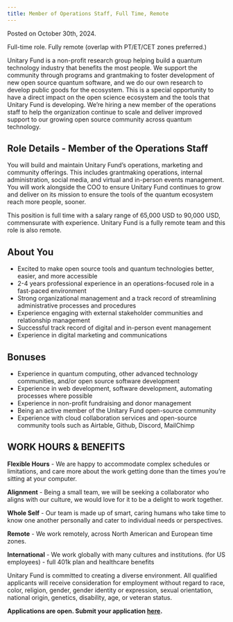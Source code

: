 ```yaml
---
title: Member of Operations Staff, Full Time, Remote
---
```

Posted on October 30th, 2024. 

Full-time role. Fully remote (overlap with PT/ET/CET zones preferred.)

Unitary Fund is a non-profit research group helping build a quantum technology industry that benefits the most people. We support the community through programs and grantmaking to foster development of new open source quantum software, and we do our own research to develop public goods for the ecosystem. 
This is a special opportunity to have a direct impact on the open science ecosystem and the tools that Unitary Fund is developing. We’re hiring a new member of the operations staff to help the organization continue to scale and deliver improved support to our growing open source community across quantum technology. 


## Role Details  - Member of the Operations Staff
You will build and maintain Unitary Fund’s operations, marketing and community offerings. This includes grantmaking operations, internal administration, social media, and virtual and in-person events management. 
You will work alongside the COO to ensure Unitary Fund continues to grow and deliver on its mission to ensure the tools of the quantum ecosystem reach more people, sooner. 

This position is full time with a salary range of 65,000 USD to 90,000 USD, commensurate with experience. Unitary Fund is a fully remote team and this role is also remote.

## About You
- Excited to make open source tools and quantum technologies better, easier, and more accessible
- 2-4 years professional experience in an operations-focused role in a fast-paced environment
- Strong organizational management and a track record of streamlining administrative processes and procedures
- Experience engaging with external stakeholder communities and relationship management
- Successful track record of digital and in-person event management
- Experience in digital marketing and communications

## Bonuses
- Experience in quantum computing, other advanced technology communities, and/or open source software development
- Experience in web development, software development, automating processes where possible
- Experience in non-profit fundraising and donor management
- Being an active member of the Unitary Fund open-source community
- Experience with cloud collaboration services and open-source community tools such as Airtable, Github, Discord, MailChimp


## WORK HOURS & BENEFITS
**Flexible Hours** - We are happy to accommodate complex schedules or limitations, and care more about the work getting done than the times you’re sitting at your computer.

**Alignment** - Being a small team, we will be seeking a collaborator who aligns with our culture, we would love for it to be a delight to work together.

**Whole Self** - Our team is made up of smart, caring humans who take time to know one another personally and cater to individual needs or perspectives.

**Remote** - We work remotely, across North American and European time zones.

**International** - We work globally with many cultures and institutions.
(for US employees) - full 401k plan and healthcare benefits

Unitary Fund is committed to creating a diverse environment. All qualified applicants will receive consideration for employment without regard to race, color, religion, gender, gender identity or expression, sexual orientation, national origin, genetics, disability, age, or veteran status.

**Applications are open. Submit your application [here](https://airtable.com/appbH8Vrpz5msbGRd/shrEAK3hid4l5Omq8).**
